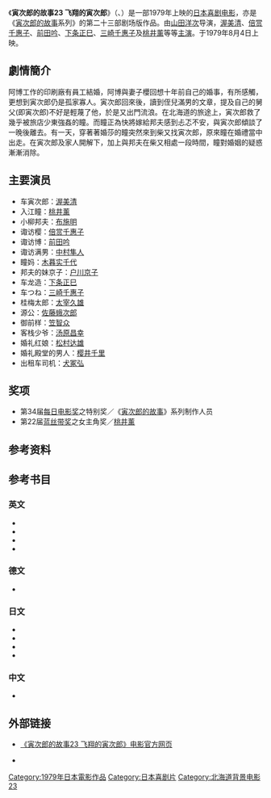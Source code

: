 {{noteTA
|1=zh-hans:寅次郎的故事; zh-hant:男人真命苦;
}}
{{Infobox Film
| name = 寅次郎的故事23 飞翔的寅次郎<br><small>男はつらいよ 噂の寅次郎<br>Tora-san, the Matchmaker</small>
| image = 
| caption = 
| director = [[山田洋次|山田洋次]]
| producer = [[岛津清|岛津清]]
| writer = 山田洋次<br>朝间义隆
| starring = [[渥美清|渥美清]]<br>[[桃井薰|桃井薰]]
| music = [[山本直纯|山本直纯]]
| cinematography = 高羽哲夫
| editing = 石井岩
| distributor = [[松竹|松竹]]
| released = {{Film date|1979|8|4}}
| runtime = 107分钟
| country = {{JPN}}
| language = 日语
| budget = 
| gross = 10亿7千万日圆
| preceded_by = [[寅次郎的故事22_传说中的寅次郎|寅次郎的故事22 传说中的寅次郎]]
| followed_by = [[寅次郎的故事24_寅次郎春之梦|寅次郎的故事24 寅次郎春之梦]]
}}

《'''寅次郎的故事23 飞翔的寅次郎'''》（{{lang-ja|男はつらいよ 翔んでる寅次郎}}、{{lang-en|Tora-san, the Matchmaker；又名：Tora-san Riding High<ref>{{cite web|url=http://www.citwf.com/film257074.htm|title=OTOKO WA TSURAIYO -TONDERU TORAJIRO|accessdate=2014-01-25|publisher=[[Complete_Index_to_World_Film|Complete Index to World Film]]|language=en|archive-date=2014-02-02|archive-url=https://web.archive.org/web/20140202100949/http://www.citwf.com/film257074.htm|dead-url=no}}</ref>}}）是一部1979年上映的[[日本|日本]][[喜剧电影|喜剧电影]]，亦是《[[寅次郎的故事|寅次郎的故事]]系列》的第二十三部剧场版作品。由[[山田洋次|山田洋次]]导演，[[渥美清|渥美清]]、[[倍赏千惠子|倍赏千惠子]]、[[前田吟|前田吟]]、[[下条正巳|下条正巳]]、[[三崎千惠子|三崎千惠子]]及[[桃井薰|桃井薰]]等等[[主演|主演]]。于1979年8月4日上映。

==劇情簡介==
阿博工作的印刷廠有員工結婚，阿博與妻子櫻回想十年前自己的婚事，有所感觸，更想到寅次郎仍是孤家寡人。寅次郎回來後，讀到侄兒滿男的文章，提及自己的舅父(即寅次郎)不好是輕蔑了他，於是又出門流浪。在北海道的旅途上，寅次郎救了幾乎被旅店少東強姦的瞳。而瞳正為快將嫁給邦夫感到忐忑不安，與寅次郎傾談了一晚後離去。有一天，穿著著婚莎的瞳突然來到柴又找寅次郎，原來瞳在婚禮當中出走。在寅次郎及家人開解下，加上與邦夫在柴又相處一段時間，瞳對婚姻的疑惑漸漸消除。

==主要演员==
*车寅次郎：[[渥美清|渥美清]]
*入江瞳：[[桃井薰|桃井薰]]
*小柳邦夫：[[布施明|布施明]]
*诹访樱：[[倍赏千惠子|倍赏千惠子]]
*诹访博：[[前田吟|前田吟]]
*诹访满男：[[中村隼人|中村隼人]]
*瞳妈：[[木暮实千代|木暮实千代]]
*邦夫的妹京子：[[户川京子|户川京子]]
*车龙造：[[下条正巳|下条正巳]]
*车つね：[[三崎千惠子|三崎千惠子]]
*桂梅太郎：[[太宰久雄|太宰久雄]]
*源公：[[佐藤蛾次郎|佐藤蛾次郎]]
*御前样：[[笠智众|笠智众]]
*客栈少爷：[[汤原昌幸|汤原昌幸]]
*婚礼红娘：[[松村达雄|松村达雄]]
*婚礼殿堂的男人：[[樱井千里|樱井千里]]
*出租车司机：[[犬冢弘|犬冢弘]]

==奖项==
* 第34届[[每日电影奖|每日电影奖]]之特别奖／《[[寅次郎的故事|寅次郎的故事]]》系列制作人员
* 第22届[[蓝丝带奖_(电影)|蓝丝带奖]]之女主角奖／[[桃井薰|桃井薰]]

==参考资料==
{{reflist}}

==参考书目==
===英文===
* {{cite web|url=http://ftvdb.bfi.org.uk/sift/title/305829|title=OTOKO WA TSURAI YO TONDERU TORAJIRO (1979)|accessdate=2014-01-25|publisher=[[英国电影协会|英国电影协会]]|language=en|archive-url=https://web.archive.org/web/20140218215830/http://ftvdb.bfi.org.uk/sift/title/305829|archive-date=2014-02-18|dead-url=yes}}
* {{cite web|url=http://www.citwf.com/film257074.htm|title=OTOKO WA TSURAIYO -TONDERU TORAJIRO|accessdate=2014-01-25|publisher=[[Complete_Index_to_World_Film|Complete Index to World Film]]|language=en|archive-date=2014-02-02|archive-url=https://web.archive.org/web/20140202100949/http://www.citwf.com/film257074.htm|dead-url=no}}
* {{IMDb title|0079684|Otoko wa tsurai yo: Tonderu Torajirô (1979)}}
* {{cite web|first=Stuart|last=Galbraith IV|authorlink=Stuart Galbraith IV|url=http://www.dvdtalk.com/reviews/21524/tora-san-23-tora-san-the-matchmaker/|title=Tora-san 23: Tora-san the Matchmaker (Region 3)|date=2006-05-06|accessdate=2014-01-25|publisher=[[DVD_Talk|DVD Talk]]|language=en|archive-date=2014-02-19|archive-url=https://web.archive.org/web/20140219021400/http://www.dvdtalk.com/reviews/21524/tora-san-23-tora-san-the-matchmaker/|dead-url=no}}

===德文===
* {{cite web|url=http://www.molodezhnaja.ch/torasan23.htm|title=Tora-San, the Matchmaker|accessdate=2014-01-25|publisher=[http://www.molodezhnaja.ch/ www.molodezhnaja.ch]|language=de|archive-date=2013-05-20|archive-url=https://web.archive.org/web/20130520020405/http://molodezhnaja.ch/torasan23.htm|dead-url=no}}

===日文===
* {{cite web|url=http://www.allcinema.net/prog/show_c.php?num_c=146809|title=男はつらいよ　翔んでる寅次郎(1979)|accessdate=2014-01-25|publisher=[http://www.allcinema.net/ www.allcinema.net]|language=ja|archive-date=2013-12-07|archive-url=https://web.archive.org/web/20131207160807/http://www.allcinema.net/prog/show_c.php?num_c=146809|dead-url=no}}
* {{cite web|url=http://www.japanese-cinema-db.jp/details/13162|title=男はつらいよ 翔んでる寅次郎|accessdate=2014-01-25|publisher=[http://www.japanese-cinema-db.jp/index.php 日本电影院数据库]（[[日本文化厅|日本文化厅]]）|language=ja|deadurl=yes|archiveurl=https://web.archive.org/web/20140202103029/http://www.japanese-cinema-db.jp/details/13162|archivedate=2014-02-02}}
* {{cite web|url=http://www.jmdb.ne.jp/1979/dc002380.htm|title=男はつらいよ 翔んでる寅次郎|accessdate=2014-01-25|language=ja|publisher=[[日本电影数据库|日本电影数据库]]|archive-date=2013-11-05|archive-url=https://web.archive.org/web/20131105081659/http://www.jmdb.ne.jp/1979/dc002380.htm|dead-url=no}}
* {{cite web|url=http://www.kinejun.jp/cinema/id/18990|title=男はつらいよ 翔んでる寅次郎|accessdate=2014-01-25|language=ja|publisher=[[电影旬报|电影旬报]]|deadurl=yes|archiveurl=https://web.archive.org/web/20120321160101/http://www.kinejun.jp/cinema/id/18990|archivedate=2012-03-21}}

===中文===
* {{cite web|url=http://movie.douban.com/subject/1981212/|title=寅次郎的故事23 飞翔的寅次郎|accessdate=2014-01-25|publisher=豆瓣电影|archive-date=2014-02-02|archive-url=https://web.archive.org/web/20140202221544/http://movie.douban.com/subject/1981212/|dead-url=no}}

==外部链接==
* {{ja icon}} [https://web.archive.org/web/20140729065232/http://www.tora-san.jp/toranomaki/movie23/ 《寅次郎的故事23 飞翔的寅次郎》电影官方网页]
* {{en icon}} {{imdb title|0079684|寅次郎的故事23 飞翔的寅次郎}}

{{寅次郎的故事}}

{{DEFAULTSORT:Tora-san-23}}
[[Category:1979年日本電影作品|Category:1979年日本電影作品]]
[[Category:日本喜剧片|Category:日本喜剧片]]
[[Category:北海道背景电影|Category:北海道背景电影]]
[[Category:寅次郎的故事系列|23]]